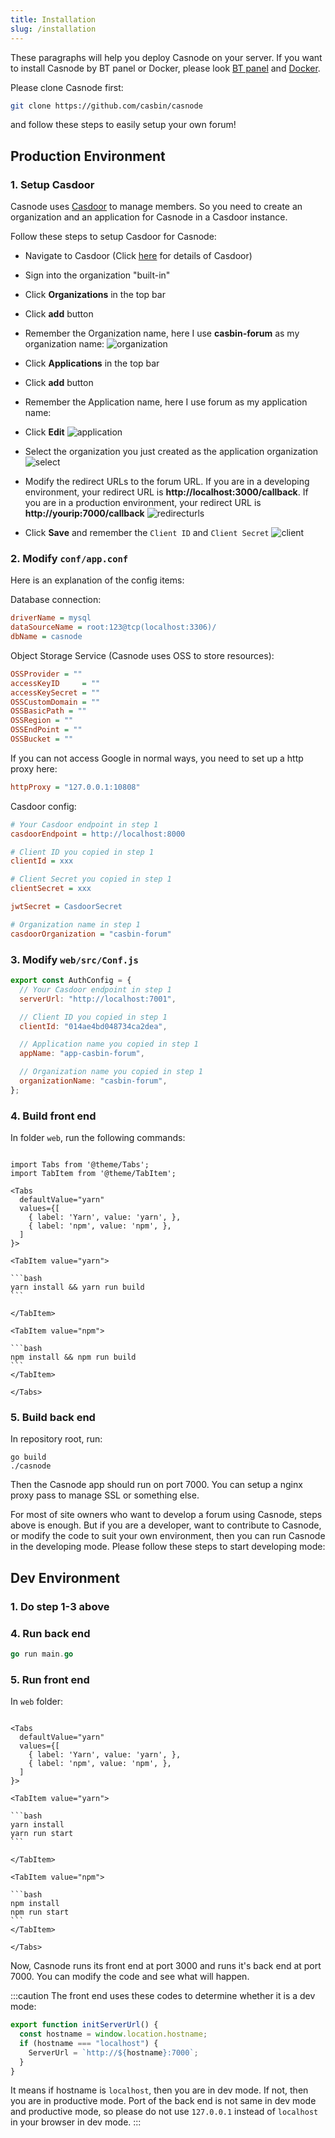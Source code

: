 ```yaml
---
title: Installation
slug: /installation
---
```


These paragraphs will help you deploy Casnode on your server. If you want to install Casnode by BT panel or Docker, please look [BT panel](./BTpanel.md) and [Docker](./Docker.md).

Please clone Casnode first:
```bash
git clone https://github.com/casbin/casnode
```
and follow these steps to easily setup your own forum!

## Production Environment

### 1. Setup Casdoor

Casnode uses [Casdoor](https://github.com/casbin/casdoor) to manage members. So you need to create an organization and an application for Casnode in a Casdoor instance. 

Follow these steps to setup Casdoor for Casnode:
- Navigate to Casdoor (Click [here](https://casdoor.org/docs/overview) for details of Casdoor)
- Sign into the organization "built-in"
- Click **Organizations** in the top bar
- Click **add** button
- Remember the Organization name, here I use **casbin-forum** as my organization name:
![organization](../static/img/organization.png)

- Click **Applications** in the top bar
- Click **add** button
- Remember the Application name, here I use forum as my application name:
- Click **Edit**
![application](../static/img/application.png)

- Select the organization you just created as the application organization
![select](../static/img/chooseorganization.png)
- Modify the redirect URLs to the forum URL. If you are in a developing environment, your redirect URL is **http://localhost:3000/callback**. If you are in a production environment, your redirect URL is **http://yourip:7000/callback**
![redirecturls](../static/img/redirecturls.png)
- Click **Save** and remember the `Client ID` and `Client Secret`
![client](../static/img/client.png)

### 2. Modify `conf/app.conf`

Here is an explanation of the config items:

Database connection:
```ini {2}
driverName = mysql
dataSourceName = root:123@tcp(localhost:3306)/
dbName = casnode
```
Object Storage Service (Casnode uses OSS to store resources):
```ini
OSSProvider = ""
accessKeyID     = ""
accessKeySecret = ""
OSSCustomDomain = ""
OSSBasicPath = ""
OSSRegion = ""
OSSEndPoint = ""
OSSBucket = ""
```
If you can not access Google in normal ways, you need to set up a http proxy here:
```ini
httpProxy = "127.0.0.1:10808"
```
Casdoor config:
```ini {2,5,8,13}
# Your Casdoor endpoint in step 1
casdoorEndpoint = http://localhost:8000

# Client ID you copied in step 1
clientId = xxx

# Client Secret you copied in step 1
clientSecret = xxx

jwtSecret = CasdoorSecret

# Organization name in step 1
casdoorOrganization = "casbin-forum"
```

### 3. Modify `web/src/Conf.js`

```js {3,6,9,12}
export const AuthConfig = {
  // Your Casdoor endpoint in step 1
  serverUrl: "http://localhost:7001",

  // Client ID you copied in step 1
  clientId: "014ae4bd048734ca2dea",

  // Application name you copied in step 1
  appName: "app-casbin-forum",

  // Organization name you copied in step 1
  organizationName: "casbin-forum",
};
```

### 4. Build front end

In folder `web`, run the following commands:

````mdx-code-block

import Tabs from '@theme/Tabs';
import TabItem from '@theme/TabItem';

<Tabs
  defaultValue="yarn"
  values={[
    { label: 'Yarn', value: 'yarn', },
    { label: 'npm', value: 'npm', },
  ]
}>

<TabItem value="yarn">

```bash
yarn install && yarn run build
```

</TabItem>

<TabItem value="npm">

```bash
npm install && npm run build
```
</TabItem>

</Tabs>

````

### 5. Build back end

In repository root, run:
```shell
go build
./casnode
```

Then the Casnode app should run on port 7000. You can setup a nginx proxy pass to manage SSL or something else.

For most of site owners who want to develop a forum using Casnode, steps above is enough. But if you are a developer, want to contribute to Casnode, or modify the code to suit your own environment, then you can run Casnode in the developing mode. Please follow these steps to start developing mode:

## Dev Environment

### 1. Do step 1-3 above

### 4. Run back end

```go
go run main.go
```
### 5. Run front end

In `web` folder:

````mdx-code-block

<Tabs
  defaultValue="yarn"
  values={[
    { label: 'Yarn', value: 'yarn', },
    { label: 'npm', value: 'npm', },
  ]
}>

<TabItem value="yarn">

```bash
yarn install
yarn run start
```

</TabItem>

<TabItem value="npm">

```bash
npm install
npm run start
```
</TabItem>

</Tabs>

````

Now, Casnode runs its front end at port 3000 and runs it's back end at port 7000. You can modify the code and see what will happen.

:::caution
The front end uses these codes to determine whether it is a dev mode:
```js
export function initServerUrl() {
  const hostname = window.location.hostname;
  if (hostname === "localhost") {
    ServerUrl = `http://${hostname}:7000`;
  }
}
```
It means if hostname is `localhost`, then you are in dev mode. If not, then you are in productive mode. Port of the back end is not same in dev mode and productive mode, so please do not use `127.0.0.1` instead of `localhost` in your browser in dev mode.
:::
